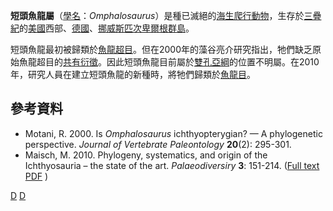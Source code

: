 {{Automatic taxobox
| taxon = Omphalosaurus
| fossil_range = {{Fossil range|247|237}}
| image = Omphalosaurus10DB.jpg
| image_caption = 短頭魚龍的想像圖
| authority = Merriam, 1906
| type_species = '''''Omphalosaurus nevadanus'''''
| type_species_authority = Merriam, 1906
| subdivision_ranks=[[種|種]]
| subdivision=
* '''''O. nevadanus''''' <small>Merriam, 1906</small>
* '''''O. nettarhynchus'''''<br><small>Mazin & Bucher, 1987</small>
* '''''O. peyeri'''''<br><small>Maisch & Lehmann, 2002</small>
* '''''O. wolfi''''' <small>Tichy, 1995</small>
* '''''O. merriami''''' <small>Maisch, 2010</small>
}}

'''短頭魚龍屬'''（[[學名|學名]]：''Omphalosaurus''）是種已滅絕的[[海生爬行動物|海生爬行動物]]，生存於[[三疊紀|三疊紀]]的[[美國|美國]]西部、[[德國|德國]]、[[挪威|挪威]][[斯匹次卑爾根群島|斯匹次卑爾根群島]]。

短頭魚龍最初被歸類於[[魚龍超目|魚龍超目]]。但在2000年的藻谷亮介研究指出，牠們缺乏原始魚龍超目的[[共有衍徵|共有衍徵]]。因此短頭魚龍目前屬於[[雙孔亞綱|雙孔亞綱]]的位置不明屬。在2010年，研究人員在建立短頭魚龍的新種時，將牠們歸類於[[魚龍目|魚龍目]]。

==參考資料==
*Motani, R. 2000. Is ''Omphalosaurus'' ichthyopterygian? — A phylogenetic perspective. ''Journal of Vertebrate Paleontology'' '''20'''(2): 295-301.
*Maisch, M. 2010. Phylogeny, systematics, and origin of the Ichthyosauria – the state of the art. ''Palaeodiversiry'' '''3''': 151-214. ([http://www.palaeodiversity.org/pdf/03/Palaeodiversity_Bd3_Maisch.pdf Full text PDF] {{Wayback|url=http://www.palaeodiversity.org/pdf/03/Palaeodiversity_Bd3_Maisch.pdf |date=20180930174257 }})
{{魚龍形下綱|I.}}
{{Taxonbar|from=Q2908667}}

[[Category:魚龍目|D]]
[[Category:三疊紀爬行動物|D]]


{{Paleo-reptile-stub}}